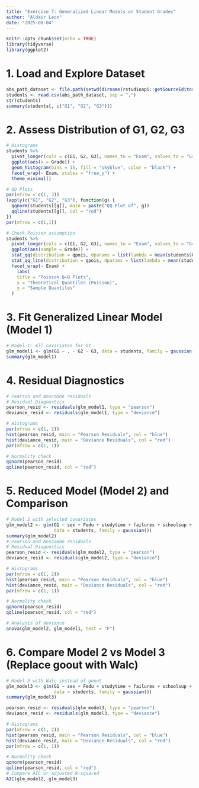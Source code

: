 ```yaml
---
title: "Exercise 7: Generalized Linear Models on Student Grades"
author: "Aldair Leon"
date: "2025-08-04"
---
```


```r
knitr::opts_chunk$set(echo = TRUE)
library(tidyverse)
library(ggplot2)
```

# 1. Load and Explore Dataset

```r
abs_path_dataset <- file.path(setwd(dirname(rstudioapi::getSourceEditorContext()$path)), "data","student-mat.csv")
students <- read.csv(abs_path_dataset, sep = ",")
str(students)
summary(students[, c("G1", "G2", "G3")])
```

# 2. Assess Distribution of G1, G2, G3

```r
# Histograms
students %>%
  pivot_longer(cols = c(G1, G2, G3), names_to = "Exam", values_to = "Grade") %>%
  ggplot(aes(x = Grade)) +
  geom_histogram(bins = 15, fill = "skyblue", color = "black") +
  facet_wrap(~ Exam, scales = "free_y") +
  theme_minimal()

# QQ Plots
par(mfrow = c(1, 3))
lapply(c("G1", "G2", "G3"), function(g) {
  qqnorm(students[[g]], main = paste("QQ Plot of", g))
  qqline(students[[g]], col = "red")
})
par(mfrow = c(1,1))

# Check Poisson assumption
students %>%
  pivot_longer(cols = c(G1, G2, G3), names_to = "Exam", values_to = "Grade") %>%
  ggplot(aes(sample = Grade)) +
  stat_qq(distribution = qpois, dparams = list(lambda = mean(students$G1)), color = "black") +
  stat_qq_line(distribution = qpois, dparams = list(lambda = mean(students$G1)), color = "red") +
  facet_wrap(~ Exam) +
    labs(
    title = "Poisson Q–Q Plots",
    x = "Theoretical Quantiles (Poisson)",
    y = "Sample Quantiles"
  )
```

# 3. Fit Generalized Linear Model (Model 1)

```r
# Model 1: All covariates for G1
glm_model1 <- glm(G1 ~ . - G2 - G3, data = students, family = gaussian())
summary(glm_model1)
```

# 4. Residual Diagnostics

```r
# Pearson and Anscombe residuals
# Residual Diagnostics
pearson_resid <- residuals(glm_model1, type = "pearson")
deviance_resid <- residuals(glm_model1, type = "deviance")

# Histograms
par(mfrow = c(1, 2))
hist(pearson_resid, main = "Pearson Residuals", col = "blue")
hist(deviance_resid, main = "Deviance Residuals", col = "red")
par(mfrow = c(1, 1))

# Normality check
qqnorm(pearson_resid)
qqline(pearson_resid, col = "red")

```

# 5. Reduced Model (Model 2) and Comparison

```r
# Model 2 with selected covariates
glm_model2 <- glm(G1 ~ sex + Fedu + studytime + failures + schoolsup + famsup + goout, 
                  data = students, family = gaussian())
summary(glm_model2)
# Pearson and Anscombe residuals
# Residual Diagnostics
pearson_resid <- residuals(glm_model2, type = "pearson")
deviance_resid <- residuals(glm_model2, type = "deviance")

# Histograms
par(mfrow = c(1, 2))
hist(pearson_resid, main = "Pearson Residuals", col = "blue")
hist(deviance_resid, main = "Deviance Residuals", col = "red")
par(mfrow = c(1, 1))

# Normality check
qqnorm(pearson_resid)
qqline(pearson_resid, col = "red")

# Analysis of deviance
anova(glm_model2, glm_model1, test = "F")
```

# 6. Compare Model 2 vs Model 3 (Replace goout with Walc)

```r
# Model 3 with Walc instead of goout
glm_model3 <- glm(G1 ~ sex + Fedu + studytime + failures + schoolsup + famsup + Walc, 
                  data = students, family = gaussian())
summary(glm_model3)

pearson_resid <- residuals(glm_model3, type = "pearson")
deviance_resid <- residuals(glm_model3, type = "deviance")

# Histograms
par(mfrow = c(1, 2))
hist(pearson_resid, main = "Pearson Residuals", col = "blue")
hist(deviance_resid, main = "Deviance Residuals", col = "red")
par(mfrow = c(1, 1))

# Normality check
qqnorm(pearson_resid)
qqline(pearson_resid, col = "red")
# Compare AIC or adjusted R-squared
AIC(glm_model2, glm_model3)
```